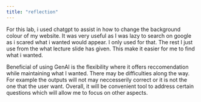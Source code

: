 ```yaml
---
title: "reflection"
---
```


For this lab, i used chatgpt to assist in how to change the background colour of my website. It was very useful as I was lazy to search on google as i scared what i wanted would appear. I only used for that. The rest I just use from the what lecture slide has given. This make it easier for me to find what i wanted. 

Beneficial of using GenAI is the flexibility where it offers reccomendation while maintaining what I wanted. There may be difficulties along the way. For example the outputs will not may neccesserily correct or it is not the one that the user want. Overall, it will be convenient tool to address certain questions which will allow me to focus on other aspects.